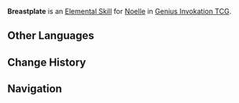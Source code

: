{{About|the Character Card Skill for [[Genius Invokation TCG]]|the Playable Character Talent|Breastplate}}
{{Genius Invokation TCG Skill Infobox
|title      = Breastplate
|image      = Breastplate Character Card Skill.png
|type       = Elemental Skill
|character  = Noelle
|element    = Geo
|matching   = 3
|effect     = Deals 1 {{Color|Geo DMG}}, creates 1 '''Full Plate'''.<br /><br />'''Full Plate'''<br />Grants 2 Shield points to your active character. Before this Shield is fully consumed, the {{Color|Physical DMG}} you take is halved. (The figure will be rounded up)
|order      = 2
}}
'''Breastplate''' is an [[Character Card Elemental Skill|Elemental Skill]] for [[Noelle (Character Card)|Noelle]] in [[Genius Invokation TCG]].

==Other Languages==
{{Transclude|Breastplate|Other Languages}}

==Change History==
{{Change History|3.3}}

==Navigation==
{{Genius Invokation TCG Skill Navbox|Noelle}}